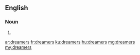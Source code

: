 ==English==

===Noun===
{{head|en|plural}}

# {{plural of|dreamer|lang=en|nocat=1}}

[[ar:dreamers]]
[[fr:dreamers]]
[[ku:dreamers]]
[[hu:dreamers]]
[[mg:dreamers]]
[[my:dreamers]]